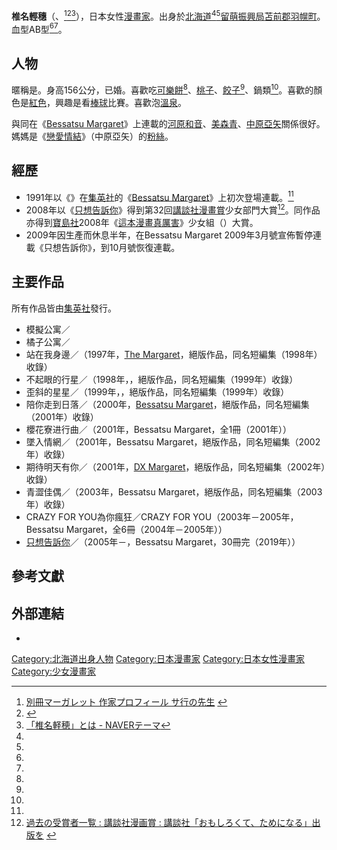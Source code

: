 {{noteTA
| 1 = zh-hk: 只想告訴你; zh-cn: 只想告訴你; zh-tw: 只想告訴你;
}}
{{Infobox 漫画家|
| 姓名 = 椎名輕穗
| 本名 = 
| 出生地點 = {{flagicon|Japan}} [[北海道|北海道]][[苫前郡|苫前郡]][[羽幌町|羽幌町]]
| 國籍 = {{JPN}}
| 出生日期 = {{Birth date and age|1975|10|23}}
| 職業 = [[漫画家|漫画家]]
| 活躍時期 = 1991年至今
| 類型 = [[少女漫画|少女漫画]]
| 代表作 = 《[[只想告訴你|只想告訴你]]》
| 獎項 = 第32回[[講談社漫畫賞|講談社漫畫賞]]少女部門大賞<br>（《[[只想告訴你|只想告訴你]]》）
}}
{{Japanese|japanese=椎名 軽穂|kana=しいな かるほ|romaji=Shiina Karuho}}
{{漫畫}}
'''椎名輕穗'''（{{lang-ja|しいな かるほ}}、{{bd|1975年|10月23日}}<ref name="betsuma">[http://betsuma.shueisha.co.jp/comics/profile_sa.html#shina 別冊マーガレット 作家プロフィール サ行の先生] {{webarchive|url=https://web.archive.org/web/20150820141514/http://betsuma.shueisha.co.jp/comics/profile_sa.html |date=2015-08-20 }}</ref><ref name="tsutaya">{{Cite web |url=http://www.tsutaya.co.jp/artist/00403337.html |title=椎名軽穂 アーティストページ - TSUTAYA online |access-date=2010-02-24 |archive-date=2014-04-30 |archive-url=https://web.archive.org/web/20140430012138/http://www.tsutaya.co.jp/artist/00403337.html |dead-url=no }}</ref><ref name="naver">[http://theme.naver.jp/%E6%A4%8E%E5%90%8D%E8%BB%BD%E7%A9%82/1296662 「椎名軽穂」とは - NAVERテーマ]{{Dead link|date=2018年6月 |bot=InternetArchiveBot |fix-attempted=no }}</ref>），日本女性[[漫畫家|漫畫家]]。出身於[[北海道|北海道]]<ref name="tsutaya"/><ref name="naver"/>[[留萌振興局|留萌振興局]][[苫前郡|苫前郡]][[羽幌町|羽幌町]]。血型AB型<ref name="betsuma"/><ref name="naver"/>。

== 人物 ==
暱稱是'''{{lang|ja|カルピン}}'''。身高156公分，已婚。喜歡吃[[可樂餅|可樂餅]]<ref name="betsuma"/>、[[桃子|桃子]]、[[餃子|餃子]]<ref name="betsuma"/>、鍋類<ref name="betsuma"/>。喜歡的顏色是[[紅色|紅色]]，興趣是看[[棒球|棒球]]比賽。喜歡泡[[溫泉|溫泉]]。

與同在《[[Bessatsu_Margaret|Bessatsu Margaret]]》上連載的[[河原和音|河原和音]]、[[美森青|美森青]]、[[中原亞矢|中原亞矢]]關係很好。媽媽是《[[戀愛情結|戀愛情結]]》（中原亞矢）的[[爱好者|粉絲]]。

== 經歷 ==
* 1991年以《{{lang|ja|君からの卒業}}》在[[集英社|集英社]]的《[[Bessatsu_Margaret|Bessatsu Margaret]]》上初次登場連載。<ref name="naver"/>
* 2008年以《[[只想告訴你|只想告訴你]]》得到第32回[[講談社漫畫賞|講談社漫畫賞]]少女部門大賞<ref name="kodanshamanga">[http://www.kodansha.co.jp/award/archive/manga.html 過去の受賞者一覧 : 講談社漫画賞 : 講談社「おもしろくて、ためになる」出版を] {{webarchive|url=https://www.webcitation.org/5qxJiVakM?url=http://www.kodansha.co.jp/award/archive/manga.html |date=2010-07-03 }}</ref>。同作品亦得到[[寶島社|寶島社]]2008年《[[這本漫畫真厲害|這本漫畫真厲害]]》少女組（{{lang|ja|オンナ編}}）大賞。
* 2009年因生產而休息半年，在Bessatsu Margaret 2009年3月號宣佈暫停連載《只想告訴你》，到10月號恢復連載。

== 主要作品 ==
所有作品皆由[[集英社|集英社]]發行。
* 模擬公寓／{{lang|ja|アナログアパート}}
* 橘子公寓／{{lang|ja|オレンジアパート}}
* 站在我身邊／{{lang|ja|スタンド・バイ・ミー}}（1997年，[[The_Margaret|The Margaret]]，絕版作品，同名短編集（1998年）收錄）
* 不起眼的行星／{{lang|ja|瓦落多プラネット}}（1998年，{{lang|ja|別マスペシャル}}，絕版作品，同名短編集（1999年）收錄）
* 歪斜的星星／{{lang|ja|いびつな星のかたち}}（1999年，{{lang|ja|別マスペシャル}}，絕版作品，同名短編集（1999年）收錄）
* 陪你走到日落／{{lang|ja|日が暮れても歩いてる}}（2000年，[[Bessatsu_Margaret|Bessatsu Margaret]]，絕版作品，同名短編集（2001年）收錄）
* 櫻花寮进行曲／{{lang|ja|さくら寮マーチ}}（2001年，Bessatsu Margaret，全1冊（2001年））
* 墜入情網／{{lang|ja|恋に落ちる}}（2001年，Bessatsu Margaret，絕版作品，同名短編集（2002年）收錄）
* 期待明天有你／{{lang|ja|明日はどっちだ}}（2001年，[[DX_Margaret|DX Margaret]]，絕版作品，同名短編集（2002年）收錄）
* 青澀佳偶／{{lang|ja|青いふたり}}（2003年，Bessatsu Margaret，絕版作品，同名短編集（2003年）收錄）
* CRAZY FOR YOU為你瘋狂／CRAZY FOR YOU（2003年－2005年，Bessatsu Margaret，全6冊（2004年－2005年））
* [[只想告訴你|只想告訴你]]／{{lang|ja|君に届け}}（2005年－，Bessatsu Margaret，30冊完（2019年））

== 參考文獻 ==
{{Reflist|2}}

== 外部連結 ==
* {{Twitter|calpin_on_japan|椎名輕穗 (calpin_on_japan)}}

{{DEFAULTSORT:Shiina Karuho}}
[[Category:北海道出身人物|Category:北海道出身人物]]
[[Category:日本漫畫家|Category:日本漫畫家]]
[[Category:日本女性漫畫家|Category:日本女性漫畫家]]
[[Category:少女漫畫家|Category:少女漫畫家]]